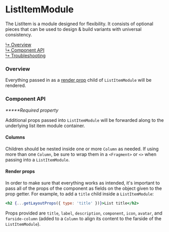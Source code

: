 
# ListItemModule

The ListItem is a module designed for flexibility. It consists of optional pieces that can be used to design & build variants with universal consistency.

[↳ Overview](#overview)  
[↳ Component API](#component-api)  
[↳ Troubleshooting](#troubleshooting)

### Overview

Everything passed in as a [render prop](https://reactjs.org/docs/render-props.html) child of `ListItemModule` will be rendered.

<Canvas>
  <Story
      id="layout-modules-listitemmodule-canary--default"
      parameters={parameters}
    />
</Canvas>

### Component API

<ArgsTable />

_**\***Required property_

Additional props passed into `ListItemModule` will be forwarded along to the underlying list item module container.

#### Columns

Children should be nested inside one or more `Column` as needed. If using more than one `Column`, be sure to wrap them in a `<Fragment>` or `<>` when passing into a `ListItemModule`.

#### Render props

In order to make sure that everything works as intended, it's important to pass all of the props of the component as fields on the object given to the prop getter. For example, to add a `title` child inside a `ListItemModule`:

```jsx
<h2 {...getLayoutProps({ type: 'title' })}>List title</h2>
```

Props provided are `title`, `label`, `description`, `component`, `icon`, `avatar`, and `farside-column` (added to a `Column` to align its content to the farside of the `ListItemModule`).

<Troubleshooting />

